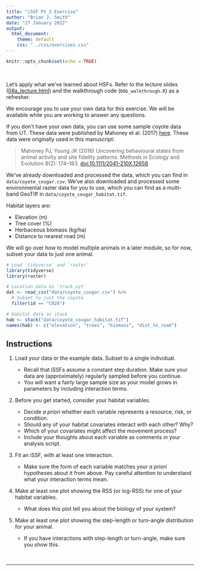 ```yaml
---
title: "iSSF Pt 2 Exercise"
author: "Brian J. Smith"
date: "27 January 2022"
output: 
  html_document:
    theme: default
    css: "../css/exercises.css"
---
```


```r
knitr::opts_chunk$set(echo = TRUE)
```

<br>

Let's apply what we've learned about HSFs. Refer to the lecture slides (<a href="08a_lecture.html" target="_blank" rel="noopener noreferrer">08a_lecture.html</a>) and the walkthrough code (`08b_walkthrough.R`) as a refresher.

We encourage you to use your own data for this exercise. We will be available while you are working to answer any questions.

If you don't have your own data, you can use some sample coyote data from UT. These data were published by Mahoney et al. (2017) [here](https://www.datarepository.movebank.org/handle/10255/move.590). These data were originally used in this manuscript:

> Mahoney PJ, Young JK (2016) Uncovering behavioural states from animal activity and site fidelity patterns. Methods in Ecology and Evolution 8(2): 174–183. [doi:10.1111/2041-210X.12658](https://doi.org/10.1111/2041-210X.12658)

We've already downloaded and processed the data, which you can find in `data/coyote_cougar.csv`. We've also downloaded and processed some environmental raster data for you to use, which you can find as a multi-band GeoTiff in `data/coyote_cougar_habitat.tif`.

Habitat layers are:  

- Elevation (m)
- Tree cover (%)
- Herbaceous biomass (kg/ha)
- Distance to nearest road (m)

We will go over how to model multiple animals in a later module, so for now,
subset your data to just one animal.

```r
# Load `tidyverse` and `raster`
library(tidyverse)
library(raster)

# Location data as 'track_xyt'
dat <- read_csv("data/coyote_cougar.csv") %>% 
  # Subset to just the coyote
  filter(id == "C028")

# Habitat data as stack
hab <- stack("data/coyote_cougar_habitat.tif")
names(hab) <- c("elevation", "trees", "biomass", "dist_to_road")

```

## Instructions

1. Load your data or the example data. Subset to a single individual.

    * Recall that iSSFs assume a constant step duration. Make sure your data are (approximately) regularly sampled before you continue.
    * You will want a fairly large sample size as your model grows in parameters by including interaction terms.
    
2. Before you get started, consider your habitat variables. 

    * Decide *a priori* whether each variable represents a resource, risk, or condition. 
    * Should any of your habitat covariates interact with each other? Why?
    * Which of your covariates might affect the movement process? 
    * Include your thoughts about each variable as comments in your analysis script.
    
3. Fit an iSSF, with at least one interaction.

    * Make sure the form of each variable matches your *a priori* hypotheses about it from above. Pay careful attention to understand what your interaction terms mean.
    
4. Make at least one plot showing the RSS (or log-RSS) for one of your habitat variables.

    * What does this plot tell you about the biology of your system?
    
5. Make at least one plot showing the step-length or turn-angle distribution for your animal.

    * If you have interactions with step-length or turn-angle, make sure you show this.
    

<br>
<hr>
<br>


